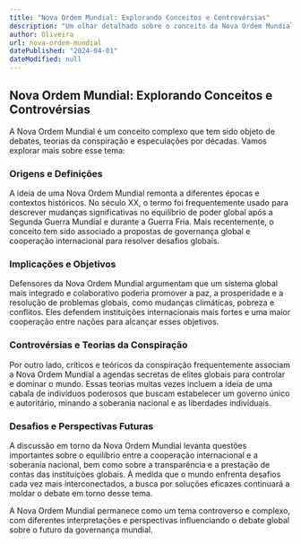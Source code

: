```yaml
---
title: "Nova Ordem Mundial: Explorando Conceitos e Controvérsias"
description: "Um olhar detalhado sobre o conceito da Nova Ordem Mundial, suas origens, implicações e controvérsias."
author: Oliveira
url: nova-ordem-mundial
datePublished: "2024-04-01"
dateModified: null
---
```


## Nova Ordem Mundial: Explorando Conceitos e Controvérsias

A Nova Ordem Mundial é um conceito complexo que tem sido objeto de debates, teorias da conspiração e especulações por décadas. Vamos explorar mais sobre esse tema:

### Origens e Definições

A ideia de uma Nova Ordem Mundial remonta a diferentes épocas e contextos históricos. No século XX, o termo foi frequentemente usado para descrever mudanças significativas no equilíbrio de poder global após a Segunda Guerra Mundial e durante a Guerra Fria. Mais recentemente, o conceito tem sido associado a propostas de governança global e cooperação internacional para resolver desafios globais.

### Implicações e Objetivos

Defensores da Nova Ordem Mundial argumentam que um sistema global mais integrado e colaborativo poderia promover a paz, a prosperidade e a resolução de problemas globais, como mudanças climáticas, pobreza e conflitos. Eles defendem instituições internacionais mais fortes e uma maior cooperação entre nações para alcançar esses objetivos.

### Controvérsias e Teorias da Conspiração

Por outro lado, críticos e teóricos da conspiração frequentemente associam a Nova Ordem Mundial a agendas secretas de elites globais para controlar e dominar o mundo. Essas teorias muitas vezes incluem a ideia de uma cabala de indivíduos poderosos que buscam estabelecer um governo único e autoritário, minando a soberania nacional e as liberdades individuais.

### Desafios e Perspectivas Futuras

A discussão em torno da Nova Ordem Mundial levanta questões importantes sobre o equilíbrio entre a cooperação internacional e a soberania nacional, bem como sobre a transparência e a prestação de contas das instituições globais. À medida que o mundo enfrenta desafios cada vez mais interconectados, a busca por soluções eficazes continuará a moldar o debate em torno desse tema.

A Nova Ordem Mundial permanece como um tema controverso e complexo, com diferentes interpretações e perspectivas influenciando o debate global sobre o futuro da governança mundial.
